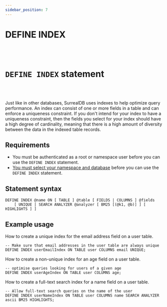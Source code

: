```yaml
---
sidebar_position: 7
---
```


# DEFINE INDEX

<br /><br />

# `DEFINE INDEX` statement

<br /><br />

Just like in other databases, SurrealDB uses indexes to help optimize query performance. An index can consist of one or more fields in a table and can enforce a uniqueness constraint. If you don't intend for your index to have a uniqueness constraint, then the fields you select for your index should have a high degree of cardinality, meaning that there is a high amount of diversity between the data in the indexed table records.

## Requirements
- You must be authenticated as a root or namespace user before you can use the `DEFINE INDEX` statement.
- [You must select your namespace and database](docs/surrealQl/statements/use) before you can use the `DEFINE INDEX` statement.

## Statement syntax

```surql title="SurrealQL Syntax"
DEFINE INDEX @name ON [ TABLE ] @table [ FIELDS | COLUMNS ] @fields
	[ UNIQUE | SEARCH ANALYZER @analyzer [ BM25 [(@k1, @b)] ] [ HIGHLIGHTS ] ]
```

## Example usage
How to create a unique index for the email address field on a user table.

```surql
-- Make sure that email addresses in the user table are always unique
DEFINE INDEX userEmailIndex ON TABLE user COLUMNS email UNIQUE;
```
How to create a non-unique index for an age field on a user table.

```surql
-- optimise queries looking for users of a given age
DEFINE INDEX userAgeIndex ON TABLE user COLUMNS age;
```
How to create a full-text search index for a name field on a user table.

```surql
-- Allow full-text search queries on the name of the user
DEFINE INDEX userNameIndex ON TABLE user COLUMNS name SEARCH ANALYZER ascii BM25 HIGHLIGHTS;
```